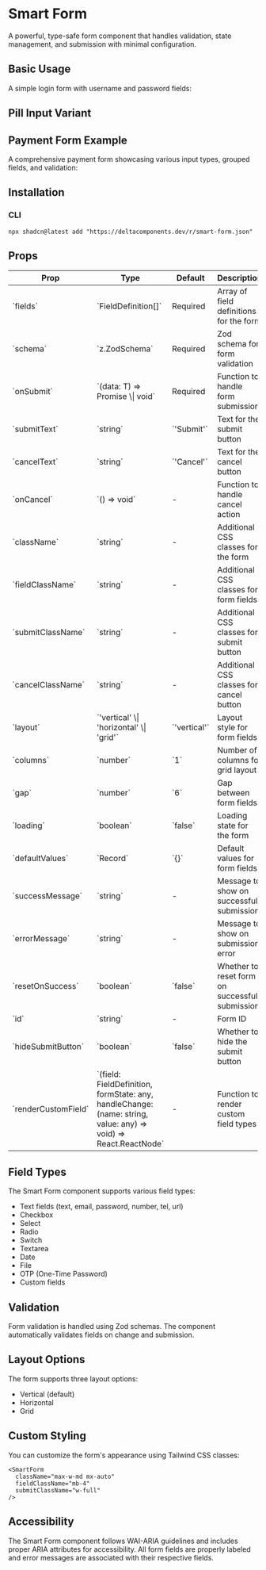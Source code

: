 # Smart Form

A powerful, type-safe form component that handles validation, state management, and submission with minimal configuration.

## Basic Usage

A simple login form with username and password fields:

<ComponentTabs name="smart-form-basic" />

## Pill Input Variant

<ComponentTabs name="smart-form-pills" />


## Payment Form Example

A comprehensive payment form showcasing various input types, grouped fields, and validation:

<ComponentTabs name="smart-form-payment" />

## Installation

### CLI

```shell
npx shadcn@latest add "https://deltacomponents.dev/r/smart-form.json"
```

## Props

<div className="my-6 w-full overflow-y-auto">
  <table className="w-full">
    <thead>
      <tr className="m-0 border-t p-0 even:bg-muted">
        <th className="border px-4 py-2 text-left font-bold">Prop</th>
        <th className="border px-4 py-2 text-left font-bold">Type</th>
        <th className="border px-4 py-2 text-left font-bold">Default</th>
        <th className="border px-4 py-2 text-left font-bold">Description</th>
      </tr>
    </thead>
    <tbody>
      <tr className="m-0 border-t p-0 even:bg-muted">
        <td className="border px-4 py-2 text-left">`fields`</td>
        <td className="border px-4 py-2 text-left">`FieldDefinition[]`</td>
        <td className="border px-4 py-2 text-left">Required</td>
        <td className="border px-4 py-2 text-left">Array of field definitions for the form</td>
      </tr>
      <tr className="m-0 border-t p-0 even:bg-muted">
        <td className="border px-4 py-2 text-left">`schema`</td>
        <td className="border px-4 py-2 text-left">`z.ZodSchema`</td>
        <td className="border px-4 py-2 text-left">Required</td>
        <td className="border px-4 py-2 text-left">Zod schema for form validation</td>
      </tr>
      <tr className="m-0 border-t p-0 even:bg-muted">
        <td className="border px-4 py-2 text-left">`onSubmit`</td>
        <td className="border px-4 py-2 text-left">`(data: T) => Promise<void> \| void`</td>
        <td className="border px-4 py-2 text-left">Required</td>
        <td className="border px-4 py-2 text-left">Function to handle form submission</td>
      </tr>
      <tr className="m-0 border-t p-0 even:bg-muted">
        <td className="border px-4 py-2 text-left">`submitText`</td>
        <td className="border px-4 py-2 text-left">`string`</td>
        <td className="border px-4 py-2 text-left">`'Submit'`</td>
        <td className="border px-4 py-2 text-left">Text for the submit button</td>
      </tr>
      <tr className="m-0 border-t p-0 even:bg-muted">
        <td className="border px-4 py-2 text-left">`cancelText`</td>
        <td className="border px-4 py-2 text-left">`string`</td>
        <td className="border px-4 py-2 text-left">`'Cancel'`</td>
        <td className="border px-4 py-2 text-left">Text for the cancel button</td>
      </tr>
      <tr className="m-0 border-t p-0 even:bg-muted">
        <td className="border px-4 py-2 text-left">`onCancel`</td>
        <td className="border px-4 py-2 text-left">`() => void`</td>
        <td className="border px-4 py-2 text-left">-</td>
        <td className="border px-4 py-2 text-left">Function to handle cancel action</td>
      </tr>
      <tr className="m-0 border-t p-0 even:bg-muted">
        <td className="border px-4 py-2 text-left">`className`</td>
        <td className="border px-4 py-2 text-left">`string`</td>
        <td className="border px-4 py-2 text-left">-</td>
        <td className="border px-4 py-2 text-left">Additional CSS classes for the form</td>
      </tr>
      <tr className="m-0 border-t p-0 even:bg-muted">
        <td className="border px-4 py-2 text-left">`fieldClassName`</td>
        <td className="border px-4 py-2 text-left">`string`</td>
        <td className="border px-4 py-2 text-left">-</td>
        <td className="border px-4 py-2 text-left">Additional CSS classes for form fields</td>
      </tr>
      <tr className="m-0 border-t p-0 even:bg-muted">
        <td className="border px-4 py-2 text-left">`submitClassName`</td>
        <td className="border px-4 py-2 text-left">`string`</td>
        <td className="border px-4 py-2 text-left">-</td>
        <td className="border px-4 py-2 text-left">Additional CSS classes for submit button</td>
      </tr>
      <tr className="m-0 border-t p-0 even:bg-muted">
        <td className="border px-4 py-2 text-left">`cancelClassName`</td>
        <td className="border px-4 py-2 text-left">`string`</td>
        <td className="border px-4 py-2 text-left">-</td>
        <td className="border px-4 py-2 text-left">Additional CSS classes for cancel button</td>
      </tr>
      <tr className="m-0 border-t p-0 even:bg-muted">
        <td className="border px-4 py-2 text-left">`layout`</td>
        <td className="border px-4 py-2 text-left">`'vertical' \| 'horizontal' \| 'grid'`</td>
        <td className="border px-4 py-2 text-left">`'vertical'`</td>
        <td className="border px-4 py-2 text-left">Layout style for form fields</td>
      </tr>
      <tr className="m-0 border-t p-0 even:bg-muted">
        <td className="border px-4 py-2 text-left">`columns`</td>
        <td className="border px-4 py-2 text-left">`number`</td>
        <td className="border px-4 py-2 text-left">`1`</td>
        <td className="border px-4 py-2 text-left">Number of columns for grid layout</td>
      </tr>
      <tr className="m-0 border-t p-0 even:bg-muted">
        <td className="border px-4 py-2 text-left">`gap`</td>
        <td className="border px-4 py-2 text-left">`number`</td>
        <td className="border px-4 py-2 text-left">`6`</td>
        <td className="border px-4 py-2 text-left">Gap between form fields</td>
      </tr>
      <tr className="m-0 border-t p-0 even:bg-muted">
        <td className="border px-4 py-2 text-left">`loading`</td>
        <td className="border px-4 py-2 text-left">`boolean`</td>
        <td className="border px-4 py-2 text-left">`false`</td>
        <td className="border px-4 py-2 text-left">Loading state for the form</td>
      </tr>
      <tr className="m-0 border-t p-0 even:bg-muted">
        <td className="border px-4 py-2 text-left">`defaultValues`</td>
        <td className="border px-4 py-2 text-left">`Record<string, any>`</td>
        <td className="border px-4 py-2 text-left">`{}`</td>
        <td className="border px-4 py-2 text-left">Default values for form fields</td>
      </tr>
      <tr className="m-0 border-t p-0 even:bg-muted">
        <td className="border px-4 py-2 text-left">`successMessage`</td>
        <td className="border px-4 py-2 text-left">`string`</td>
        <td className="border px-4 py-2 text-left">-</td>
        <td className="border px-4 py-2 text-left">Message to show on successful submission</td>
      </tr>
      <tr className="m-0 border-t p-0 even:bg-muted">
        <td className="border px-4 py-2 text-left">`errorMessage`</td>
        <td className="border px-4 py-2 text-left">`string`</td>
        <td className="border px-4 py-2 text-left">-</td>
        <td className="border px-4 py-2 text-left">Message to show on submission error</td>
      </tr>
      <tr className="m-0 border-t p-0 even:bg-muted">
        <td className="border px-4 py-2 text-left">`resetOnSuccess`</td>
        <td className="border px-4 py-2 text-left">`boolean`</td>
        <td className="border px-4 py-2 text-left">`false`</td>
        <td className="border px-4 py-2 text-left">Whether to reset form on successful submission</td>
      </tr>
      <tr className="m-0 border-t p-0 even:bg-muted">
        <td className="border px-4 py-2 text-left">`id`</td>
        <td className="border px-4 py-2 text-left">`string`</td>
        <td className="border px-4 py-2 text-left">-</td>
        <td className="border px-4 py-2 text-left">Form ID</td>
      </tr>
      <tr className="m-0 border-t p-0 even:bg-muted">
        <td className="border px-4 py-2 text-left">`hideSubmitButton`</td>
        <td className="border px-4 py-2 text-left">`boolean`</td>
        <td className="border px-4 py-2 text-left">`false`</td>
        <td className="border px-4 py-2 text-left">Whether to hide the submit button</td>
      </tr>
      <tr className="m-0 border-t p-0 even:bg-muted">
        <td className="border px-4 py-2 text-left">`renderCustomField`</td>
        <td className="border px-4 py-2 text-left">`(field: FieldDefinition, formState: any, handleChange: (name: string, value: any) => void) => React.ReactNode`</td>
        <td className="border px-4 py-2 text-left">-</td>
        <td className="border px-4 py-2 text-left">Function to render custom field types</td>
      </tr>
    </tbody>
  </table>
</div>

## Field Types

The Smart Form component supports various field types:

- Text fields (text, email, password, number, tel, url)
- Checkbox
- Select
- Radio
- Switch
- Textarea
- Date
- File
- OTP (One-Time Password)
- Custom fields

## Validation

Form validation is handled using Zod schemas. The component automatically validates fields on change and submission.

## Layout Options

The form supports three layout options:
- Vertical (default)
- Horizontal
- Grid

## Custom Styling

You can customize the form's appearance using Tailwind CSS classes:

```tsx
<SmartForm
  className="max-w-md mx-auto"
  fieldClassName="mb-4"
  submitClassName="w-full"
/>
```

## Accessibility

The Smart Form component follows WAI-ARIA guidelines and includes proper ARIA attributes for accessibility. All form fields are properly labeled and error messages are associated with their respective fields. 